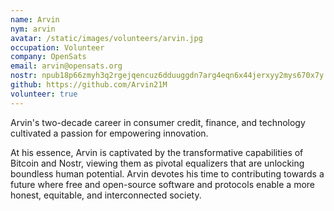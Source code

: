 ```yaml
---
name: Arvin
nym: arvin
avatar: /static/images/volunteers/arvin.jpg
occupation: Volunteer
company: OpenSats
email: arvin@opensats.org
nostr: npub18p66zmyh3q2rgejqencuz6dduuggdn7arg4eqn6x44jerxyy2mys670x7y
github: https://github.com/Arvin21M
volunteer: true
---
```


Arvin's two-decade career in consumer credit, finance, and technology
cultivated a passion for empowering innovation.

At his essence, Arvin is captivated by the transformative capabilities of
Bitcoin and Nostr, viewing them as pivotal equalizers that are unlocking
boundless human potential. Arvin devotes his time to contributing towards 
a future where free and open-source software and protocols enable a more 
honest, equitable, and interconnected society.
